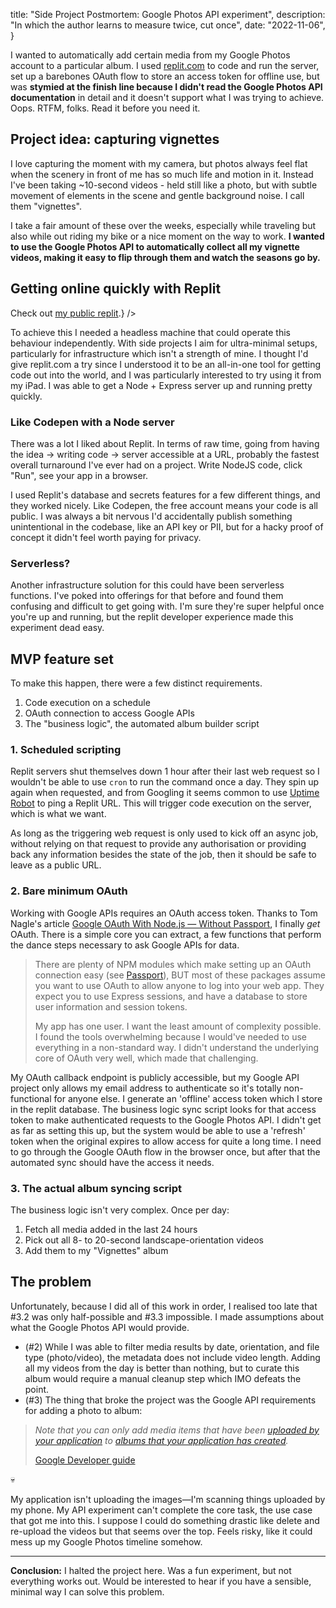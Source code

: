 
  title: "Side Project Postmortem: Google Photos API experiment",
  description: "In which the author learns to measure twice, cut once",
  date: "2022-11-06",
}



I wanted to automatically add certain media from my Google Photos account to a particular album. I used [replit.com](https://replit.com) to code and run the server, set up a barebones OAuth flow to store an access token for offline use, but was **stymied at the finish line because I didn't read the Google Photos API documentation** in detail and it doesn't support what I was trying to achieve. Oops. RTFM, folks. Read it before you need it.

<p><a href="https://photos.app.goo.gl/Jo5ruxkwXHEZQdqE7" className="gp-video-link">
  <Media
    src={`${mediaFolder}/vignette.jpg`}
    alt="View of the beach in tropical north Australia"
    width={3359}
    height={1871}
  />
</a></p>

## Project idea: capturing vignettes
I love capturing the moment with my camera, but photos always feel flat when the scenery in front of me has so much life and motion in it. Instead I've been taking ~10-second videos - held still like a photo, but with subtle movement of elements in the scene and gentle background noise. I call them "vignettes".

I take a fair amount of these over the weeks, especially while traveling but also while out riding my bike or a nice moment on the way to work. **I wanted to use the Google Photos API to automatically collect all my vignette videos, making it easy to flip through them and watch the seasons go by.**

## Getting online quickly with Replit

<p><Media
  src={`${mediaFolder}/replit.png`}
  alt="Screenshot of replit development environment, showing an IDE, console and web view in a browser tab"
  width={2360}
  height={1640}
  caption={<>Check out <a href="https://replit.com/@danlaush/ExperimentPortlySuddenContent">my public replit</a>.</>}
/></p>

To achieve this I needed a headless machine that could operate this behaviour independently. With side projects I aim for ultra-minimal setups, particularly for infrastructure which isn't a strength of mine. I thought I'd give replit.com a try since I understood it to be an all-in-one tool for getting code out into the world, and I was particularly interested to try using it from my iPad. I was able to get a Node + Express server up and running pretty quickly.

### Like Codepen with a Node server
There was a lot I liked about Replit. In terms of raw time, going from having the idea → writing code → server accessible at a URL, probably the fastest overall turnaround I've ever had on a project. Write NodeJS code, click "Run", see your app in a browser.

I used Replit's database and secrets features for a few different things, and they worked nicely. Like Codepen, the free account means your code is all public. I was always a bit nervous I'd accidentally publish something unintentional in the codebase, like an API key or PII, but for a hacky proof of concept it didn't feel worth paying for privacy. 

### Serverless?
Another infrastructure solution for this could have been serverless functions. I've poked into offerings for that before and found them confusing and difficult to get going with. I'm sure they're super helpful once you're up and running, but the replit developer experience made this experiment dead easy.

<p><a href="https://photos.app.goo.gl/6DwvhAUYFh9nSvkR6" className="gp-video-link">
  <Media
    src={`${mediaFolder}/vignette2.jpg`}
    alt="A panorama of the Swiss Alps"
    width={3349}
    height={1870}
  />
</a></p>

## MVP feature set
To make this happen, there were a few distinct requirements.
1. Code execution on a schedule
2. OAuth connection to access Google APIs
3. The "business logic", the automated album builder script

### 1. Scheduled scripting

Replit servers shut themselves down 1 hour after their last web request so I wouldn't be able to use `cron` to run the command once a day.  They spin up again when requested, and from Googling it seems common to use [Uptime Robot](https://uptimerobot.com/) to ping a Replit URL. This will trigger code execution on the server, which is what we want.

As long as the triggering web request is only used to kick off an async job, without relying on that request to provide any authorisation or providing back any information besides the state of the job, then it should be safe to leave as a public URL.

### 2. Bare minimum OAuth
Working with Google APIs requires an OAuth access token. Thanks to Tom Nagle's article [Google OAuth With Node.js — Without Passport](https://tomanagle.medium.com/google-oauth-with-node-js-4bff90180fe6), I finally *get* OAuth. There is a simple core you can extract, a few functions that perform the dance steps necessary to ask Google APIs for data.

> There are plenty of NPM modules which make setting up an OAuth connection easy (see [Passport](https://www.passportjs.org/)), BUT most of these packages assume you want to use OAuth to allow anyone to log into your web app. They expect you to use Express sessions, and have a database to store user information and session tokens.
> 
> My app has one user. I want the least amount of complexity possible. I found the tools overwhelming because I would've needed to use everything in a non-standard way. I didn't understand the underlying core of OAuth very well, which made that challenging. 

My OAuth callback endpoint is publicly accessible, but my Google API project only allows my email address to authenticate so it's totally non-functional for anyone else. I generate an 'offline' access token which I store in the replit database. The business logic sync script looks for that access token to make authenticated requests to the Google Photos API. I didn't get as far as setting this up, but the system would be able to use a 'refresh' token when the original expires to allow access for quite a long time. I need to go through the Google OAuth flow in the browser once, but after that the automated sync should have the access it needs.

### 3. The actual album syncing script
The business logic isn't very complex. Once per day:
1. Fetch all media added in the last 24 hours
2. Pick out all 8- to 20-second landscape-orientation videos
3. Add them to my "Vignettes" album

<p><a href="https://photos.app.goo.gl/2KVm2JsYEqTpKdnB7" className="gp-video-link">
  <Media
    src={`${mediaFolder}/vignette3.jpg`}
    alt="View from a moving steam train, looking closely at the boiler"
    width={3359}
    height={1869}
  />
</a></p>

## The problem
Unfortunately, because I did all of this work in order, I realised too late that #3.2 was only half-possible and #3.3 impossible. I made assumptions about what the Google Photos API would provide. 
- (#2) While I was able to filter media results by date, orientation, and file type (photo/video), the metadata does not include video length. Adding all my videos from the day is better than nothing, but to curate this album would require a manual cleanup step which IMO defeats the point.
- (#3) The thing that broke the project was the Google API requirements for adding a photo to album:

> _Note that you can only add media items that have been [uploaded by your application](https://developers.google.com/photos/library/guides/upload-media) to [albums that your application has created](https://developers.google.com/photos/library/guides/manage-albums#creating-new-album)._
> 
> [Google Developer guide](https://developers.google.com/photos/library/guides/manage-albums#creating-new-album)

💀

My application isn't uploading the images—I'm scanning things uploaded by my phone. My API experiment can't complete the core task, the use case that got me into this. I suppose I could do something drastic like delete and re-upload the videos but that seems over the top. Feels risky, like it could mess up my Google Photos timeline somehow.

---

**Conclusion:** I halted the project here. Was a fun experiment, but not everything works out. Would be interested to hear if you have a sensible, minimal way I can solve this problem.

<p><a href="https://photos.app.goo.gl/wsGLJDcfZinMDEKo9" className="gp-video-link">
  <Media
    src={`${mediaFolder}/vignette4.jpg`}
    alt="View from a boat on the lake looking at the mountains"
    width={3359}
    height={1875}
  />
</a></p>